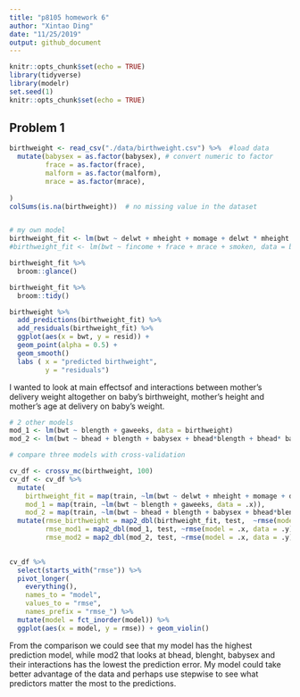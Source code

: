 ```yaml
---
title: "p8105 homework 6"
author: "Xintao Ding"
date: "11/25/2019"
output: github_document
---
```


```r
knitr::opts_chunk$set(echo = TRUE)
library(tidyverse)
library(modelr)
set.seed(1)
knitr::opts_chunk$set(echo = TRUE)

```


## Problem 1
```r
birthweight <- read_csv("./data/birthweight.csv") %>%  #load data
  mutate(babysex = as.factor(babysex), # convert numeric to factor
         frace = as.factor(frace),
         malform = as.factor(malform),
         mrace = as.factor(mrace),
         
)
colSums(is.na(birthweight))  # no missing value in the dataset


# my own model 
birthweight_fit <- lm(bwt ~ delwt + mheight + momage + delwt * mheight + delwt * momage + mheight * momage + delwt * momage * mheight, data = birthweight)
#birthweight_fit <- lm(bwt ~ fincome + frace + mrace + smoken, data = birthweight)

birthweight_fit %>% 
  broom::glance()

birthweight_fit %>% 
  broom::tidy()

birthweight %>% 
  add_predictions(birthweight_fit) %>% 
  add_residuals(birthweight_fit) %>% 
  ggplot(aes(x = bwt, y = resid)) +
  geom_point(alpha = 0.5) +
  geom_smooth()
  labs ( x = "predicted birthweight", 
         y = "residuals")


```

I wanted to look at main effectsof and interactions between mother's delivery weight altogether on baby's birthweight, mother's height and mother's age at delivery on baby's weight. 


```r
# 2 other models
mod_1 <- lm(bwt ~ blength + gaweeks, data = birthweight)
mod_2 <- lm(bwt ~ bhead + blength + babysex + bhead*blength + bhead* babysex + blength*babysex + bhead * blength * babysex, data = birthweight)

# compare three models with cross-validation

cv_df <- crossv_mc(birthweight, 100)
cv_df <- cv_df %>% 
  mutate(
    birthweight_fit = map(train, ~lm(bwt ~ delwt + mheight + momage + delwt * mheight + delwt * momage + mheight * momage + delwt * momage * mheight, data = .x)),
    mod_1 = map(train, ~lm(bwt ~ blength + gaweeks, data = .x)),
    mod_2 = map(train, ~lm(bwt ~ bhead + blength + babysex + bhead*blength + bhead* babysex + blength*babysex + bhead * blength * babysex, data = .x))) %>% 
  mutate(rmse_birthweight = map2_dbl(birthweight_fit, test,  ~rmse(model = .x, data = .y)),
         rmse_mod1 = map2_dbl(mod_1, test, ~rmse(model = .x, data = .y)),
         rmse_mod2 = map2_dbl(mod_2, test, ~rmse(model = .x, data = .y)))
  

cv_df %>% 
  select(starts_with("rmse")) %>% 
  pivot_longer(
    everything(),
    names_to = "model", 
    values_to = "rmse",
    names_prefix = "rmse_") %>% 
  mutate(model = fct_inorder(model)) %>% 
  ggplot(aes(x = model, y = rmse)) + geom_violin()


```
From the comparison we could see that my model has the highest prediction model, while mod2 that looks at bhead, blenght, babysex and their interactions has the lowest the prediction error. My model could take better advantage of the data and perhaps use stepwise to see what predictors matter the most to the predictions. 




